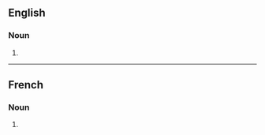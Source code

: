 ==English==

===Noun===
{{head|en|noun form}}

# {{plural of|en|bougie}}

----

==French==

===Noun===
{{head|fr|noun form|g=f}}

# {{plural of|fr|bougie}}